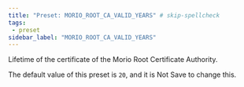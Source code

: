 ```yaml
---
title: "Preset: MORIO_ROOT_CA_VALID_YEARS" # skip-spellcheck
tags:
 - preset
sidebar_label: "MORIO_ROOT_CA_VALID_YEARS"
---
```


Lifetime of the certificate of the Morio Root Certificate Authority.

<Note>

The default value of this preset is `20`, and it is <Label style="danger">Not Save</Label> to change this.

</Note>
